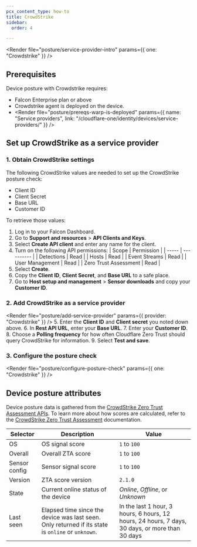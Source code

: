 ```yaml
---
pcx_content_type: how-to
title: CrowdStrike
sidebar:
  order: 4

---
```



<Render file="posture/service-provider-intro" params={{ one: "Crowdstrike" }} />

## Prerequisites

Device posture with Crowdstrike requires:

* Falcon Enterprise plan or above
* Crowdstrike agent is deployed on the device.
* <Render file="posture/prereqs-warp-is-deployed" params={{ name: "Service providers", link: "/cloudflare-one/identity/devices/service-providers/" }} />

## Set up CrowdStrike as a service provider

### 1. Obtain CrowdStrike settings

The following CrowdStrike values are needed to set up the CrowdStrike posture check:

* Client ID
* Client Secret
* Base URL
* Customer ID

To retrieve those values:

1. Log in to your Falcon Dashboard.
2. Go to **Support and resources** > **API Clients and Keys**.
3. Select **Create API client** and enter any name for the client.
4. Turn on the following API permissions:
	| Scope | Permission |
	| ----- | ---------- |
	| Detections | Read |
	| Hosts      | Read |
	| Event Streams | Read |
	| User Management | Read |
	| Zero Trust Assessment | Read |
5. Select **Create**.
6. Copy the **Client ID**, **Client Secret**, and **Base URL** to a safe place.
7. Go to **Host setup and management** > **Sensor downloads** and copy your **Customer ID**.

### 2. Add CrowdStrike as a service provider

<Render file="posture/add-service-provider" params={{ provider: "Crowdstrike" }} />
5. Enter the **Client ID** and **Client secret** you noted down above.
6. In **Rest API URL**, enter your **Base URL**.
7. Enter your **Customer ID**.
8. Choose a **Polling frequency** for how often Cloudflare Zero Trust should query CrowdStrike for information.
9. Select **Test and save**.

### 3. Configure the posture check

<Render file="posture/configure-posture-check" params={{ one: "Crowdstrike" }} />

## Device posture attributes

Device posture data is gathered from the [CrowdStrike Zero Trust Assessment APIs](https://falcon.us-2.crowdstrike.com/documentation/156/zero-trust-assessment-apis). To learn more about how scores are calculated, refer to the [CrowdStrike Zero Trust Assessment](https://falcon.us-2.crowdstrike.com/documentation/138/zero-trust-assessment) documentation.

| Selector      | Description                                                                                       | Value                                                                                         |
| ------------- | ------------------------------------------------------------------------------------------------- | --------------------------------------------------------------------------------------------- |
| OS            | OS signal score                                                                                   | `1` to `100`                                                                                  |
| Overall       | Overall ZTA score                                                                                 | `1` to `100`                                                                                  |
| Sensor config | Sensor signal score                                                                               | `1` to `100`                                                                                  |
| Version       | ZTA score version                                                                                 | `2.1.0`                                                                                       |
| State         | Current online status of the device                                                               | *Online*, *Offline*, or *Unknown*                                                             |
| Last seen     | Elapsed time since the device was last seen. Only returned if its state is `online` or `unknown`. | In the last 1 hour, 3 hours, 6 hours, 12 hours, 24 hours, 7 days, 30 days, or more than 30 days |
